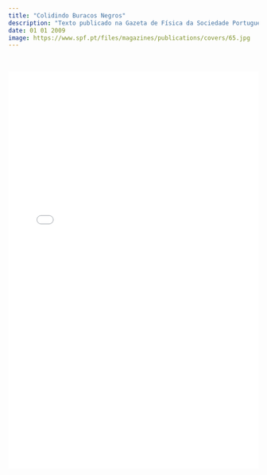 ```yaml
---
title: "Colidindo Buracos Negros"
description: "Texto publicado na Gazeta de Física da Sociedade Portuguesa de Física em 2009, explicando os desenvolvimentos do campo da relatividade numérica que permitem, entre outras coisas, estudar um dos fenómenos mais violentos do Universo: a colisão de dois buracos negros."
date: 01 01 2009
image: https://www.spf.pt/files/magazines/publications/covers/65.jpg
---
```


</br>

![](./gazeta-32-012.pdf){width="100%" height="800px"}
